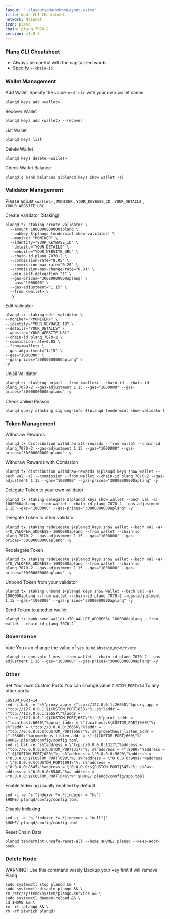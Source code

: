 ```yaml
---
layout: '~/layouts/MarkdownLayout.astro'
title: Node CLI Cheatsheet
network: Mainnet
icon: planq
chain: planq_7070-2
version: v1.0.3
---
```


### Planq CLI Cheatsheet

- Always be careful with the capitalized words
- Specify `--chain-id`

### Wallet Management

Add Wallet
Specify the value `<wallet>` with your own wallet name

```
planqd keys add <wallet>
```

Recover Wallet
```
planqd keys add <wallet> --recover
```

List Wallet
```
planqd keys list
```

Delete Wallet
```
planqd keys delete <wallet>
```

Check Wallet Balance
```
planqd q bank balances $(planqd keys show wallet -a)
```

### Validator Management

Please adjust `<wallet>` , `MONIKER` , `YOUR_KEYBASE_ID` , `YOUR_DETAILS` , `YOUUR_WEBSITE_URL`

Create Validator (Staking)
```
planqd tx staking create-validator \
  --amount 1000000000000aplanq \
  --pubkey $(planqd tendermint show-validator) \
  --moniker "MONIKER" \
  --identity="YOUR_KEYBASE_ID" \
  --details="YOUR_DETAILS" \
  --website="YOUR_WEBSITE_URL" \
  --chain-id planq_7070-2 \
  --commission-rate="0.05" \
  --commission-max-rate="0.20" \
  --commission-max-change-rate="0.01" \
  --min-self-delegation "1" \
  --gas-prices="30000000000aplanq" \
  --gas="1000000" \
  --gas-adjustment="1.15" \
  --from <wallet> \
  -y
```

Edit Validator
```
planqd tx staking edit-validator \
--moniker="<MONIKER>" \
--identity="YOUR_KEYBASE_ID" \
--details="YOUR_DETAILS" \
--website="YOUR_WEBSITE_URL"
--chain-id planq_7070-2 \
--commission-rate=0.05 \
--from=<wallet> \
--gas-adjustment="1.15" \
--gas="1000000" \
--gas-prices="30000000000aplanq" \
-y
```


Unjail Validator
```
planqd tx slashing unjail --from <wallet> --chain-id --chain-id planq_7070-2 --gas-adjustment 1.15 --gas="1000000" --gas-prices="30000000000aplanq" -y
```

Check Jailed Reason
```
planqd query slashing signing-info $(planqd tendermint show-validator)
```

### Token Management

Withdraw Rewards
```
planqd tx distribution withdraw-all-rewards --from wallet --chain-id planq_7070-2 --gas-adjustment 1.15 --gas="1000000" --gas-prices="30000000000aplanq" -y
```

Withdraw Rewards with Comission
```
planqd tx distribution withdraw-rewards $(planqd keys show wallet --bech val -a) --commission --from wallet --chain-id planq_7070-2 --gas-adjustment 1.15 --gas="1000000" --gas-prices="30000000000aplanq" -y
```

Delegate Token to your own validator
```
planqd tx staking delegate $(planqd keys show wallet --bech val -a) 1000000aplanq --from wallet --chain-id planq_7070-2 --gas-adjustment 1.15 --gas="1000000" --gas-prices="30000000000aplanq" -y
```

Delegate Token to other validator
```
planqd tx staking redelegate $(planqd keys show wallet --bech val -a) <TO_VALOPER_ADDRESS> 1000000aplanq --from wallet --chain-id planq_7070-2 --gas-adjustment 1.15 --gas="1000000" --gas-prices="30000000000aplanq" -y
```

Redelegate Token
```
planqd tx staking redelegate $(planqd keys show wallet --bech val -a) <TO_VALOPER_ADDRESS> 1000000aplanq --from wallet --chain-id planq_7070-2 --gas-adjustment 1.15 --gas="1000000" --gas-prices="30000000000aplanq" -y
```

Unbond Token from your validator
```
planqd tx staking unbond $(planqd keys show wallet --bech val -a) 1000000aplanq --from wallet --chain-id planq_7070-2 --gas-adjustment 1.15 --gas="1000000" --gas-prices="30000000000aplanq" -y
```

Send Token to another wallet
```
planqd tx bank send wallet <TO_WALLET_ADDRESS> 1000000aplanq --from wallet --chain-id planq_7070-2
```

### Governance 

Vote
You can change the value of `yes` to `no`,`abstain`,`nowithveto`

```
planqd tx gov vote 1 yes --from wallet --chain-id planq_7070-2 --gas-adjustment 1.15 --gas="1000000" --gas-prices="30000000000aplanq" -y
```

### Other

Set Your own Custom Ports
You can change value `CUSTOM_PORT=14` To any other ports
```
CUSTOM_PORT=14
sed -i.bak -e "s%^proxy_app = \"tcp://127.0.0.1:26658\"%proxy_app = \"tcp://127.0.0.1:${CUSTOM_PORT}658\"%; s%^laddr = \"tcp://127.0.0.1:26657\"%laddr = \"tcp://127.0.0.1:${CUSTOM_PORT}657\"%; s%^pprof_laddr = \"localhost:6060\"%pprof_laddr = \"localhost:${CUSTOM_PORT}060\"%; s%^laddr = \"tcp://0.0.0.0:26656\"%laddr = \"tcp://0.0.0.0:${CUSTOM_PORT}656\"%; s%^prometheus_listen_addr = \":26660\"%prometheus_listen_addr = \":${CUSTOM_PORT}660\"%" $HOME/.planqd/config/config.toml
sed -i.bak -e "s%^address = \"tcp://0.0.0.0:1317\"%address = \"tcp://0.0.0.0:${CUSTOM_PORT}317\"%; s%^address = \":8080\"%address = \":${CUSTOM_PORT}080\"%; s%^address = \"0.0.0.0:9090\"%address = \"0.0.0.0:${CUSTOM_PORT}090\"%; s%^address = \"0.0.0.0:9091\"%address = \"0.0.0.0:${CUSTOM_PORT}091\"%; s%^address = \"0.0.0.0:8545\"%address = \"0.0.0.0:${CUSTOM_PORT}545\"%; s%^ws-address = \"0.0.0.0:8546\"%ws-address = \"0.0.0.0:${CUSTOM_PORT}546\"%" $HOME/.planqd/config/app.toml
```

Enable Indexing usually enabled by default
```
sed -i -e 's|^indexer *=.*|indexer = "kv"|' $HOME/.planqd/config/config.toml
```

Disable Indexing
```
sed -i -e 's|^indexer *=.*|indexer = "null"|' $HOME/.planqd/config/config.toml
```

Reset Chain Data
```
planqd tendermint unsafe-reset-all --home $HOME/.planqd --keep-addr-book
```

### Delete Node

WARNING! Use this command wisely 
Backup your key first it will remove Planq

```
sudo systemctl stop planqd && \
sudo systemctl disable planqd && \
rm /etc/systemd/system/planqd.service && \
sudo systemctl daemon-reload && \
cd $HOME && \
rm -rf .planqd && \
rm -rf $(which planqd)
```
